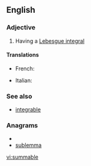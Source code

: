 ==English==

===Adjective===
{{en-adj}}

# {{mathematics|of a function}} Having a [[Lebesgue integral]]

====Translations====
{{trans-top|having a Lebesgue integral}}
* French: {{t+|fr|sommable}}
{{trans-mid}}
* Italian: {{t-|it|sommabile}}
{{trans-bottom}}

===See also===
* [[integrable]]

===Anagrams===
* {{alphagram|abelmmsu}}
* [[sublemma#English|sublemma]]

[[vi:summable]]